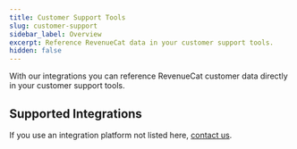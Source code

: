 ```yaml
---
title: Customer Support Tools
slug: customer-support
sidebar_label: Overview
excerpt: Reference RevenueCat data in your customer support tools.
hidden: false
---
```


With our integrations you can reference RevenueCat customer data directly in your customer support tools.

## Supported Integrations

<ContentCardItem
  title="Zendesk"
  subtitle="Our Zendesk app displays customer subscription data directly in your support ticket sidebar."
  link="/docs/integrations/customer-support/zendesk"
  icon="integrations/icons/zendesk.png"
/>

<ContentCardItem
  title="Stripe"
  subtitle="Our Stripe dashboard app displays customer subscription data directly in your Stripe dashboard."
  link="/docs/integrations/stripe-app"
  icon="integrations/icons/stripe.png"
/>

If you use an integration platform not listed here, [contact us](https://www.revenuecat.com/contact).
